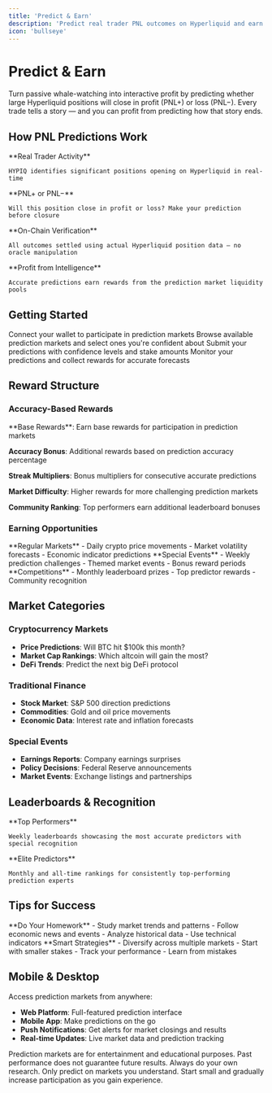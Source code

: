 ```yaml
---
title: 'Predict & Earn'
description: 'Predict real trader PNL outcomes on Hyperliquid and earn rewards'
icon: 'bullseye'
---
```


# Predict & Earn

Turn passive whale-watching into interactive profit by predicting whether large Hyperliquid positions will close in profit (PNL+) or loss (PNL−). Every trade tells a story — and you can profit from predicting how that story ends.

## How PNL Predictions Work

<CardGroup cols={2}>
  <Card title="Spot Large Positions" icon="magnifying-glass">
    **Real Trader Activity**
    
    HYPIQ identifies significant positions opening on Hyperliquid in real-time
  </Card>
  <Card title="Predict Outcomes" icon="bullseye">
    **PNL+ or PNL−**
    
    Will this position close in profit or loss? Make your prediction before closure
  </Card>
  <Card title="Transparent Settlement" icon="shield">
    **On-Chain Verification**
    
    All outcomes settled using actual Hyperliquid position data — no oracle manipulation
  </Card>
  <Card title="Earn from Accuracy" icon="dollar-sign">
    **Profit from Intelligence**
    
    Accurate predictions earn rewards from the prediction market liquidity pools
  </Card>
</CardGroup>

## Getting Started

<Steps>
  <Step title="Connect Wallet" icon="credit-card">
    Connect your wallet to participate in prediction markets
  </Step>
  <Step title="Choose Markets" icon="magnifying-glass">
    Browse available prediction markets and select ones you're confident about
  </Step>
  <Step title="Make Predictions" icon="bullseye">
    Submit your predictions with confidence levels and stake amounts
  </Step>
  <Step title="Track & Earn" icon="trophy">
    Monitor your predictions and collect rewards for accurate forecasts
  </Step>
</Steps>

## Reward Structure

### Accuracy-Based Rewards
<Accordion title="How Rewards Are Calculated">
  **Base Rewards**: Earn base rewards for participation in prediction markets
  
  **Accuracy Bonus**: Additional rewards based on prediction accuracy percentage
  
  **Streak Multipliers**: Bonus multipliers for consecutive accurate predictions
  
  **Market Difficulty**: Higher rewards for more challenging prediction markets
  
  **Community Ranking**: Top performers earn additional leaderboard bonuses
</Accordion>

### Earning Opportunities
<CardGroup cols={3}>
  <Card title="Daily Predictions" icon="calendar">
    **Regular Markets**
    - Daily crypto price movements
    - Market volatility forecasts
    - Economic indicator predictions
  </Card>
  <Card title="Weekly Challenges" icon="bolt">
    **Special Events**
    - Weekly prediction challenges
    - Themed market events
    - Bonus reward periods
  </Card>
  <Card title="Monthly Contests" icon="trophy">
    **Competitions**
    - Monthly leaderboard prizes
    - Top predictor rewards
    - Community recognition
  </Card>
</CardGroup>

## Market Categories

### Cryptocurrency Markets
- **Price Predictions**: Will BTC hit $100k this month?
- **Market Cap Rankings**: Which altcoin will gain the most?
- **DeFi Trends**: Predict the next big DeFi protocol

### Traditional Finance
- **Stock Market**: S&P 500 direction predictions
- **Commodities**: Gold and oil price movements
- **Economic Data**: Interest rate and inflation forecasts

### Special Events
- **Earnings Reports**: Company earnings surprises
- **Policy Decisions**: Federal Reserve announcements
- **Market Events**: Exchange listings and partnerships

## Leaderboards & Recognition

<CardGroup cols={2}>
  <Card title="Weekly Rankings" icon="award">
    **Top Performers**
    
    Weekly leaderboards showcasing the most accurate predictors with special recognition
  </Card>
  <Card title="Hall of Fame" icon="star">
    **Elite Predictors**
    
    Monthly and all-time rankings for consistently top-performing prediction experts
  </Card>
</CardGroup>

## Tips for Success

<CardGroup cols={2}>
  <Card title="Research & Analysis" icon="magnifying-glass">
    **Do Your Homework**
    - Study market trends and patterns
    - Follow economic news and events
    - Analyze historical data
    - Use technical indicators
  </Card>
  <Card title="Risk Management" icon="shield">
    **Smart Strategies**
    - Diversify across multiple markets
    - Start with smaller stakes
    - Track your performance
    - Learn from mistakes
  </Card>
</CardGroup>

## Mobile & Desktop

Access prediction markets from anywhere:
- **Web Platform**: Full-featured prediction interface
- **Mobile App**: Make predictions on the go
- **Push Notifications**: Get alerts for market closings and results
- **Real-time Updates**: Live market data and prediction tracking

<Info>
  Prediction markets are for entertainment and educational purposes. Past performance does not guarantee future results. Always do your own research.
</Info>

<Warning>
  Only predict on markets you understand. Start small and gradually increase participation as you gain experience.
</Warning>